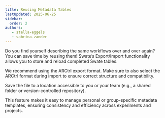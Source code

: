 ```yaml
---
title: Reusing Metadata Tables
lastUpdated: 2025-06-25
sidebar:
  order: 2
authors: 
   - stella-eggels
   - sabrina-zander
---
```







Do you find yourself describing the same workflows over and over again?  
You can save time by reusing them! Swate’s Export/Import functionality allows you to store and reload completed Swate tables.

We recommend using the ARCtrl export format. Make sure to also select the ARCtrl format during import to ensure correct structure and compatibility.

<Json />

Save the file to a location accessible to you or your team (e.g., a shared folder or version-controlled repository).

This feature makes it easy to manage personal or group-specific metadata templates, ensuring consistency and efficiency across experiments and projects.

